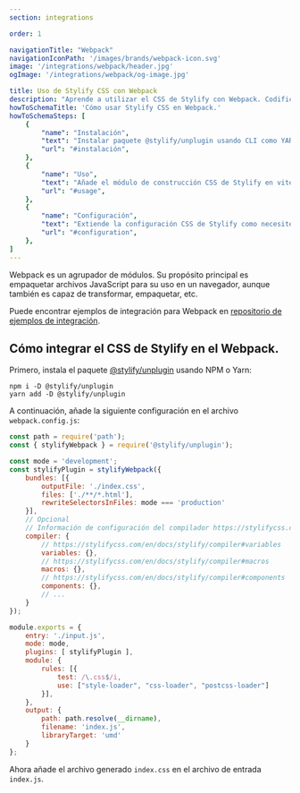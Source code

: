 ```yaml
---
section: integrations

order: 1

navigationTitle: "Webpack"
navigationIconPath: '/images/brands/webpack-icon.svg'
image: '/integrations/webpack/header.jpg'
ogImage: '/integrations/webpack/og-image.jpg'

title: Uso de Stylify CSS con Webpack
description: "Aprende a utilizar el CSS de Stylify con Webpack. Codifica tu sitio web más rápido con Stylify CSS y Webpack"
howToSchemaTitle: 'Cómo usar Stylify CSS en Webpack.'
howToSchemaSteps: [
	{
		"name": "Instalación",
		"text": "Instalar paquete @stylify/unplugin usando CLI como YARN o NPM",
		"url": "#instalación",
	},
	{
		"name": "Uso",
		"text": "Añade el módulo de construcción CSS de Stylify en vite.config.js",
		"url": "#usage",
	},
	{
		"name": "Configuración",
		"text": "Extiende la configuración CSS de Stylify como necesites. Configura variables, componentes, selectores personalizados y mucho más",
		"url": "#configuration",
	},
]
---
```


Webpack es un agrupador de módulos. Su propósito principal es empaquetar archivos JavaScript para su uso en un navegador, aunque también es capaz de transformar, empaquetar, etc.

<Note>Puede encontrar ejemplos de integración para Webpack en <a href="https://github.com/stylify/integrations-examples/tree/master/webpack" target="_blank" rel="noopener">repositorio de ejemplos de integración</a>.</Note>

## Cómo integrar el CSS de Stylify en el Webpack.

Primero, instala el paquete [@stylify/unplugin](/es/docs/unplugin) usando NPM o Yarn:

```
npm i -D @stylify/unplugin
yarn add -D @stylify/unplugin
```

A continuación, añade la siguiente configuración en el archivo `webpack.config.js`:

```javascript
const path = require('path');
const { stylifyWebpack } = require('@stylify/unplugin');

const mode = 'development';
const stylifyPlugin = stylifyWebpack({
	bundles: [{
		outputFile: './index.css',
		files: ['./**/*.html'],
		rewriteSelectorsInFiles: mode === 'production'
	}],
	// Opcional
	// Información de configuración del compilador https://stylifycss.com/en/docs/stylify/compiler#configuration
	compiler: {
		// https://stylifycss.com/en/docs/stylify/compiler#variables
		variables: {},
		// https://stylifycss.com/en/docs/stylify/compiler#macros
		macros: {},
		// https://stylifycss.com/en/docs/stylify/compiler#components
		components: {},
		// ...
	}
});

module.exports = {
	entry: './input.js',
	mode: mode,
	plugins: [ stylifyPlugin ],
	module: {
		rules: [{
			test: /\.css$/i,
			use: ["style-loader", "css-loader", "postcss-loader"]
		}],
	},
	output: {
		path: path.resolve(__dirname),
		filename: 'index.js',
		libraryTarget: 'umd'
	}
};
```

Ahora añade el archivo generado `index.css` en el archivo de entrada `index.js`.

<WhereToNext />
